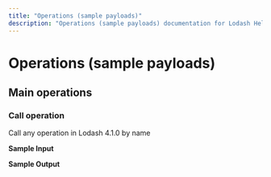 ```yaml
---
title: "Operations (sample payloads)"
description: "Operations (sample payloads) documentation for Lodash Helper connector"
---
```


# Operations (sample payloads)

## Main operations

### Call operation

Call any operation in Lodash 4.1.0 by name

**Sample Input**

**Sample Output**
